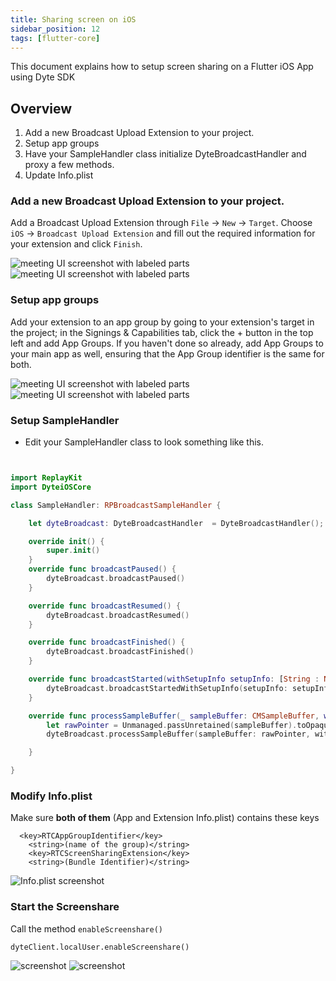 ```yaml
---
title: Sharing screen on iOS
sidebar_position: 12
tags: [flutter-core]
---
```


This document explains how to setup screen sharing on a Flutter iOS App using Dyte SDK

## Overview

1. Add a new Broadcast Upload Extension to your project.
2. Setup app groups
3. Have your SampleHandler class initialize DyteBroadcastHandler and proxy a few methods.
4. Update Info.plist

### Add a new Broadcast Upload Extension to your project.

Add a Broadcast Upload Extension through `File` -> `New` -> `Target`.
Choose `iOS` -> `Broadcast Upload Extension` and fill out the required information for your extension and click `Finish`.

![meeting UI screenshot with labeled parts](/static/mobile/0.x.x/ios-setup-0.png)
![meeting UI screenshot with labeled parts](/static/mobile/0.x.x/ios-setup-01.png)

### Setup app groups

Add your extension to an app group by going to your extension's target in the project; in the Signings & Capabilities tab, click the + button in the top left and add App Groups. If you haven't done so already, add App Groups to your main app as well, ensuring that the App Group identifier is the same for both.

![meeting UI screenshot with labeled parts](/static/mobile/0.x.x/ios-setup-03.png)
![meeting UI screenshot with labeled parts](/static/mobile/0.x.x/ios-setup-1.png)

### Setup SampleHandler

- Edit your SampleHandler class to look something like this.

```swift


import ReplayKit
import DyteiOSCore

class SampleHandler: RPBroadcastSampleHandler {

    let dyteBroadcast: DyteBroadcastHandler  = DyteBroadcastHandler();

    override init() {
        super.init()
    }
    override func broadcastPaused() {
        dyteBroadcast.broadcastPaused()
    }

    override func broadcastResumed() {
        dyteBroadcast.broadcastResumed()
    }

    override func broadcastFinished() {
        dyteBroadcast.broadcastFinished()
    }

    override func broadcastStarted(withSetupInfo setupInfo: [String : NSObject]?) {
        dyteBroadcast.broadcastStartedWithSetupInfo(setupInfo: setupInfo)
    }

    override func processSampleBuffer(_ sampleBuffer: CMSampleBuffer, with sampleBufferType: RPSampleBufferType) {
        let rawPointer = Unmanaged.passUnretained(sampleBuffer).toOpaque()
        dyteBroadcast.processSampleBuffer(sampleBuffer: rawPointer, withType: Int64(sampleBufferType.rawValue))

    }

}

```

### Modify Info.plist

Make sure **both of them** (App and Extension Info.plist) contains these keys

```
  <key>RTCAppGroupIdentifier</key>
	<string>(name of the group)</string>
	<key>RTCScreenSharingExtension</key>
	<string>(Bundle Identifier)</string>
```

![Info.plist screenshot](/static/mobile/0.x.x/ios-setup-info.png)

### Start the Screenshare

Call the method `enableScreenshare()`

```
dyteClient.localUser.enableScreenshare()
```

![screenshot](/static/mobile/0.x.x/ios-setup-app.png)
![screenshot](/static/mobile/0.x.x/ios-setup-demo.png)
